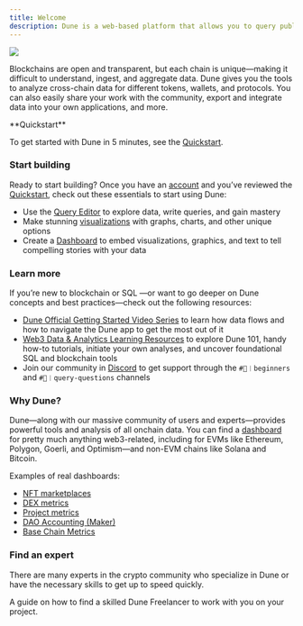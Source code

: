 ```yaml
---
title: Welcome
description: Dune is a web-based platform that allows you to query public blockchain data and aggregate it into beautiful dashboards.
---
```



<Frame caption="Convert data into knowledge!">
  <img src="/images/welcome-cover.jpeg" />
</Frame>



Blockchains are open and transparent, but each chain is unique—making it difficult to understand, ingest, and aggregate data. Dune gives you the tools to analyze cross-chain data for different tokens, wallets, and protocols. You can also easily share your work with the community, export and integrate data into your own applications, and more.

<Note>
  **Quickstart**
  
  To get started with Dune in 5 minutes, see the [Quickstart](/quickstart).
</Note>


### Start building

Ready to start building? Once you have an [account](https://dune.com/auth/register) and you’ve reviewed the [Quickstart](/quickstart), check out these essentials to start using Dune:

* Use the [Query Editor](/app/query-editor/index) to explore data, write queries, and gain mastery
* Make stunning [visualizations](/app/visualizations/index) with graphs, charts, and other unique options
* Create a [Dashboard](/app/dashboards) to embed visualizations, graphics, and text to tell compelling stories with your data

### Learn more

If you’re new to blockchain or SQL —or want to go deeper on Dune concepts and best practices—check out the following resources:



* [Dune Official Getting Started Video Series](https://www.youtube.com/watch?v=S-cctFmR828&list=PLK3b5d4iK10ext4v-GBySekaA8-GP8quD&index=1) to learn how data flows and how to navigate the Dune app to get the most out of it
* [Web3 Data & Analytics Learning Resources](./learning/index.md) to explore Dune 101, handy how-to tutorials, initiate your own analyses, and uncover foundational SQL and blockchain tools 
* Join our community in [Discord](https://discord.gg/FjwGvbgDFS) to get support through the `#🐥︱beginners` and `#🙋︱query-questions` channels


### Why Dune?

Dune—along with our massive community of users and experts—provides powerful tools and analysis of all onchain data. You can find a [dashboard](https://dune.com/browse/dashboards?q=dex&order=favorites&time_range=all) for pretty much anything web3-related, including for EVMs like Ethereum, Polygon, Goerli, and Optimism—and non-EVM chains like Solana and Bitcoin.

Examples of real dashboards:



* [NFT marketplaces](https://dune.com/hildobby/NFTs)
* [DEX metrics](https://dune.com/hagaetc/dex-metrics)
* [Project metrics](https://dune.com/whale_hunter/unibot-revenue)
* [DAO Accounting (Maker)](https://dune.com/steakhouse/makerdao)
* [Base Chain Metrics](https://dune.com/optimismfnd/Optimism)


### Find an expert

There are many experts in the crypto community who specialize in Dune or have the necessary skills to get up to speed quickly.

<Card title="Find a Wizard" icon="wand-magic-sparkles" href="/resources/dune-bounties" iconType="duotone">
  A guide on how to find a skilled Dune Freelancer to work with you on your project. 
</Card>